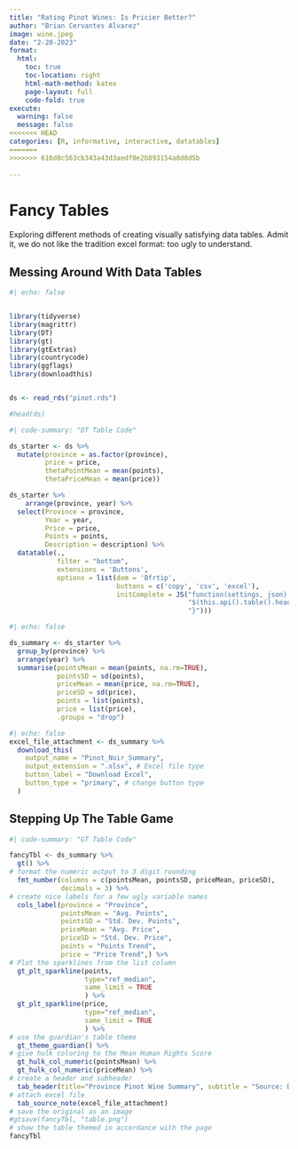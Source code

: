 ```yaml
---
title: "Rating Pinot Wines: Is Pricier Better?"
author: "Brian Cervantes Alvarez"
image: wine.jpeg
date: "2-20-2023"
format:
  html:
    toc: true
    toc-location: right
    html-math-method: katex
    page-layout: full
    code-fold: true
execute: 
  warning: false
  message: false
<<<<<<< HEAD
categories: [R, informative, interactive, datatables]
=======
>>>>>>> 616d8c563cb343a43d3aedf0e2b893154a8d8d5b
  
---
```


# Fancy Tables

Exploring different methods of creating visually satisfying data tables. Admit it, we do not like the tradition excel format: too ugly to understand.


## Messing Around With Data Tables


```r
#| echo: false


library(tidyverse)
library(magrittr)
library(DT)
library(gt)
library(gtExtras)
library(countrycode)
library(ggflags) 
library(downloadthis)


ds <- read_rds("pinot.rds")

#head(ds)
```
```r
#| code-summary: "DT Table Code"

ds_starter <- ds %>% 
  mutate(province = as.factor(province),
         price = price,
         thetaPointMean = mean(points),
         thetaPriceMean = mean(price))

ds_starter %>% 
    arrange(province, year) %>%
  select(Province = province, 
         Year = year, 
         Price = price, 
         Points = points, 
         Description = description) %>%
  datatable(., 
            filter = "bottom", 
            extensions = 'Buttons', 
            options = list(dom = 'Bfrtip',
                           buttons = c('copy', 'csv', 'excel'), 
                           initComplete = JS("function(settings, json) {",
                                             "$(this.api().table().header()).css({'background-color': '#131F4F', 'color': '#fff'});",
                                             "}")))

```

```r
#| echo: false

ds_summary <- ds_starter %>% 
  group_by(province) %>% 
  arrange(year) %>%
  summarise(pointsMean = mean(points, na.rm=TRUE), 
            pointsSD = sd(points),
            priceMean = mean(price, na.rm=TRUE), 
            priceSD = sd(price),
            points = list(points),
            price = list(price),
            .groups = "drop")
```


```r
#| echo: false
excel_file_attachment <- ds_summary %>%
  download_this(
    output_name = "Pinot_Noir_Summary",
    output_extension = ".xlsx", # Excel file type
    button_label = "Download Excel",
    button_type = "primary", # change button type
  )
```


## Stepping Up The Table Game


```r
#| code-summary: "GT Table Code"

fancyTbl <- ds_summary %>%
  gt() %>%
# format the numeric output to 3 digit rounding  
  fmt_number(columns = c(pointsMean, pointsSD, priceMean, priceSD),
             decimals = 3) %>%
# create nice labels for a few ugly variable names
  cols_label(province = "Province",
             pointsMean = "Avg. Points",
             pointsSD = "Std. Dev. Points",
             priceMean = "Avg. Price",
             priceSD = "Std. Dev. Price",
             points = "Points Trend",
             price = "Price Trend",) %>%
# Plot the sparklines from the list column
  gt_plt_sparkline(points, 
                   type="ref_median", 
                   same_limit = TRUE
                   ) %>%
  gt_plt_sparkline(price, 
                   type="ref_median", 
                   same_limit = TRUE
                   ) %>%
# use the guardian's table theme
  gt_theme_guardian() %>% 
# give hulk coloring to the Mean Human Rights Score
  gt_hulk_col_numeric(pointsMean) %>%
  gt_hulk_col_numeric(priceMean) %>%
# create a header and subheader
  tab_header(title="Province Pinot Wine Summary", subtitle = "Source: Dr. Hendrick") %>%
# attach excel file
  tab_source_note(excel_file_attachment)
# save the original as an image
#gtsave(fancyTbl, "table.png")
# show the table themed in accordance with the page
fancyTbl
```



